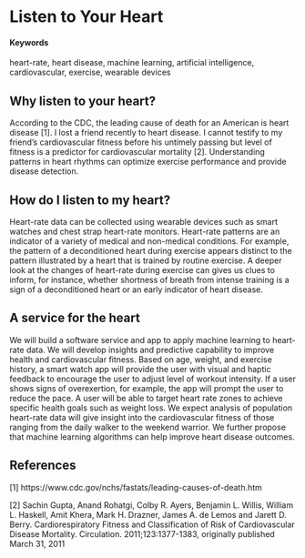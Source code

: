 # Listen to Your Heart {#Heart-Rhythm}

#### Keywords

heart-rate, heart disease, machine learning, artificial intelligence, cardiovascular, exercise, wearable devices

## Why listen to your heart?

According to the CDC, the leading cause of death for an American is heart disease [1]. I lost a friend recently to heart disease. I cannot testify to my friend’s cardiovascular fitness before his untimely passing but level of fitness is a predictor for cardiovascular mortality [2]. Understanding patterns in heart rhythms can optimize exercise performance and provide disease detection.

## How do I listen to my heart?

Heart-rate data can be collected using wearable devices such as smart watches and chest strap heart-rate monitors. Heart-rate patterns are an indicator of a variety of medical and non-medical conditions. For example, the pattern of a deconditioned heart during exercise appears distinct to the pattern illustrated by a heart that is trained by routine exercise. A deeper look at the changes of heart-rate during exercise can gives us clues to inform, for instance, whether shortness of breath from intense training is a sign of a deconditioned heart or an early indicator of heart disease.

## A service for the heart

We will build a software service and app to apply machine learning to heart-rate data. We will develop insights and predictive capability to improve health and cardiovascular fitness. Based on age, weight, and exercise history, a smart watch app will provide the user with visual and haptic feedback to encourage the user to adjust level of workout intensity. If a user shows signs of overexertion, for example, the app will prompt the user to reduce the pace. A user will be able to target heart rate zones to achieve specific health goals such as weight loss. We expect analysis of population heart-rate data will give insight into the cardiovascular fitness of those ranging from the daily walker to the weekend warrior. We further propose that machine learning algorithms can help improve heart disease outcomes.

## References

[1] https://www.cdc.gov/nchs/fastats/leading-causes-of-death.htm

[2] Sachin Gupta, Anand Rohatgi, Colby R. Ayers, Benjamin L. Willis, William L. Haskell, Amit Khera, Mark H. Drazner, James A. de Lemos and Jarett D. Berry. Cardiorespiratory Fitness and Classification of Risk of Cardiovascular Disease Mortality. Circulation. 2011;123:1377-1383, originally published March 31, 2011
